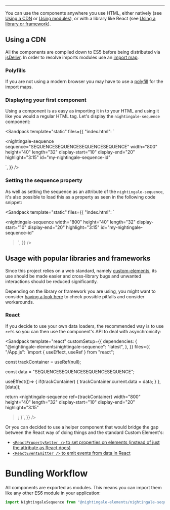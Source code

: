 
<Meta title="Getting Started" />

---

You can use the components anywhere you use HTML, either natively (see
[Using a CDN](#using_a_cdn) or [Using modules](#using_modules)), or with a library
like React (see [Using a library or framework](#usage_with_popular_libraries_and_frameworks)).

## Using a CDN

All the components are compiled down to ES5 before being distributed via
[jsDelivr](https://jsdelivr.com). In order to resolve imports modules use an
[import map](https://developer.mozilla.org/en-US/docs/Web/HTML/Element/script/type/importmap).

### Polyfills

If you are not using a modern browser you may have to use a [polyfill](https://github.com/guybedford/es-module-shims)
for the import maps.

### Displaying your first component

Using a component is as easy as importing it in to your HTML and using it like you
would a regular HTML tag. Let's display the `nightingale-sequence` component:

<Sandpack
  template="static"
  files={{
    "index.html": `<script type="importmap">
  {
    "imports": {
      "@nightingale-elements/": "https://cdn.jsdelivr.net/npm/@nightingale-elements/"
    }
  }
</script>
<script type="module">
</script>
<nightingale-sequence
  sequence="SEQUENCESEQUENCESEQUENCESEQUENCE"
  width="800"
  height="40"
  length="32"
  display-start="10"
  display-end="20"
  highlight="3:15"
  id="my-nightingale-sequence-id"
></nightingale-sequence>
`,
  }}
/>

### Setting the sequence property

As well as setting the sequence as an attribute of the `nightingale-sequence`,
it's also possible to load this as a property as seen in the following code snippet:

<Sandpack
  template="static"
  files={{
    "index.html": `<script type="importmap">
  {
    "imports": {
      "@nightingale-elements/": "https://cdn.jsdelivr.net/npm/@nightingale-elements/"
    }
  }
</script>
<script type="module">
 
  const track = document.querySelector("#my-nightingale-sequence-id");
  track.data = "SEQUENCESEQUENCESEQUENCESEQUENCE";
</script>
<nightingale-sequence
  width="800"
  height="40"
  length="32"
  display-start="10"
  display-end="20"
  highlight="3:15"
  id="my-nightingale-sequence-id"
></nightingale-sequence>`,
  }}
/>

## Usage with popular libraries and frameworks

Since this project relies on a web standard, namely
[custom-elements](https://developer.mozilla.org/en-US/docs/Web/Web_Components/Using_custom_elements),
its use should be made easier and cross-library bugs and unwanted interactions should be reduced significantly.

Depending on the library or framework you are using, you might want to consider
[having a look here](https://custom-elements-everywhere.com/) to check possible
pitfalls and consider workarounds.

### React

If you decide to use your own data loaders, the recommended way is to use `ref`s
so you can then use the component's API to deal with asynchronicity:

<Sandpack
  template="react"
  customSetup={{
    dependencies: {
      "@nightingale-elements/nightingale-sequence": "latest",
    },
  }}
  files={{
    "/App.js": `import { useEffect, useRef } from "react";
 
 
const trackContainer = useRef(null);
  
  const data = "SEQUENCESEQUENCESEQUENCESEQUENCE";
  
  useEffect(()=> {
    if(trackContainer) {
      trackContainer.current.data = data;
    }
  }, [data]);
   
  return <nightingale-sequence
    ref={trackContainer}
    width="800"
    height="40"
    length="32"
    display-start="10"
    display-end="20"
    highlight="3:15"
  ></nightingale-sequence>;
}`,
  }}
/>

Or you can decided to use a helper component that would bridge the gap between
the React way of doing things and the standard Custom Element's:

- [`<ReactPropertySetter />` to set properties on elements (instead of just the attribute as React does)](https://www.npmjs.com/package/react-property-setter)
- [`<ReactEventEmitter />` to emit events from data in React](https://www.npmjs.com/package/react-event-emitter)

# Bundling Workflow

All components are exported as modules. This means you can import them like any
other ES6 module in your application:

```js
import NightingaleSequence from "@nightingale-elements/nightingale-sequence";
```
